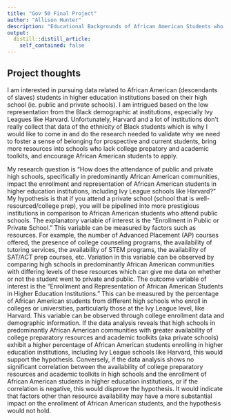 ```yaml
---
title: "Gov 50 Final Project"
author: "Allison Hunter"
description: "Educational Backgrounds of African American Students who Pursue Higher Educational Institutions in the US"
output:
  distill::distill_article:
    self_contained: false
---
```




## Project thoughts

I am interested in pursuing data related to African American (descendants of slaves) students in higher education institutions based on their high school (ie. public and private schools). I am intrigued based on the low representation from the Black demographic at institutions, especially Ivy Leagues like Harvard. Unfortunately, Harvard and a lot of institutions don't really collect that data of the ethnicity of Black students which is why I would like to come in and do the research needed to validate why we need to foster a sense of belonging for prospective and current students, bring more resources into schools who lack college prepatory and academic toolkits, and encourage African American students to apply.

My research question is "How does the attendance of public and private high schools, specifically in predominantly African American communities, impact the enrollment and representation of African American students in higher education institutions, including Ivy League schools like Harvard?" My hypothesis is that if you attend a private school (school that is well-resourced/college prep), you will be pipelined into more prestigious institutions in comparison to African American students who attend public schools. The explanatory variable of interest is the "Enrollment in Public or Private School." This variable can be measured by factors such as resources. For example, the number of Advanced Placement (AP) courses offered, the presence of college counseling programs, the availability of tutoring services, the availability of STEM programs, the availability of SAT/ACT prep courses, etc. Variation in this variable can be observed by comparing high schools in predominantly African American communities with differing levels of these resources which can give me data on whether or not the student went to private and public. The outcome variable of interest is the "Enrollment and Representation of African American Students in Higher Education Institutions." This can be measured by the percentage of African American students from different high schools who enroll in colleges or universities, particularly those at the Ivy League level, like Harvard. This variable can be observed through college enrollment data and demographic information. If the data analysis reveals that high schools in predominantly African American communities with greater availability of college preparatory resources and academic toolkits (aka private schools) exhibit a higher percentage of African American students enrolling in higher education institutions, including Ivy League schools like Harvard, this would support the hypothesis. Conversely, if the data analysis shows no significant correlation between the availability of college preparatory resources and academic toolkits in high schools and the enrollment of African American students in higher education institutions, or if the correlation is negative, this would disprove the hypothesis. It would indicate that factors other than resource availability may have a more substantial impact on the enrollment of African American students, and the hypothesis would not hold.






